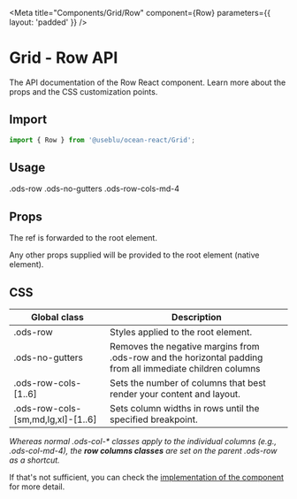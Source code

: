 
<Meta
  title="Components/Grid/Row"
  component={Row}
  parameters={{ layout: 'padded' }}
/>

# Grid - Row API

The API documentation of the Row React component. Learn more about the props and the CSS customization points.

## Import

```javascript
import { Row } from '@useblu/ocean-react/Grid';
```

## Usage

<Canvas withSource="open">
  <Story name="usage">
    <Row noGutters md="4">
      .ods-row .ods-no-gutters .ods-row-cols-md-4
    </Row>
  </Story>
</Canvas>

## Props

<ArgsTable of="." />

The ref is forwarded to the root element.

Any other props supplied will be provided to the root element (native element).

## CSS

| Global class                       | Description                                                                                               |
| ---------------------------------- | --------------------------------------------------------------------------------------------------------- |
| .ods-row                           | Styles applied to the root element.                                                                       |
| .ods-no-gutters                    | Removes the negative margins from .ods-row and the horizontal padding from all immediate children columns |
| .ods-row-cols-[1..6]               | Sets the number of columns that best render your content and layout.                                      |
| .ods-row-cols-[sm,md,lg,xl]-[1..6] | Sets column widths in rows until the specified breakpoint.                                                |

_Whereas normal .ods-col-\* classes apply to the individual columns (e.g., .ods-col-md-4), the **row columns classes** are set on the parent .ods-row as a shortcut._

If that's not sufficient, you can check the [implementation of the component](https://github.com/ocean-ds/ocean-web/blob/master/packages/ocean-react/src/Grid/Row.tsx) for more detail.
